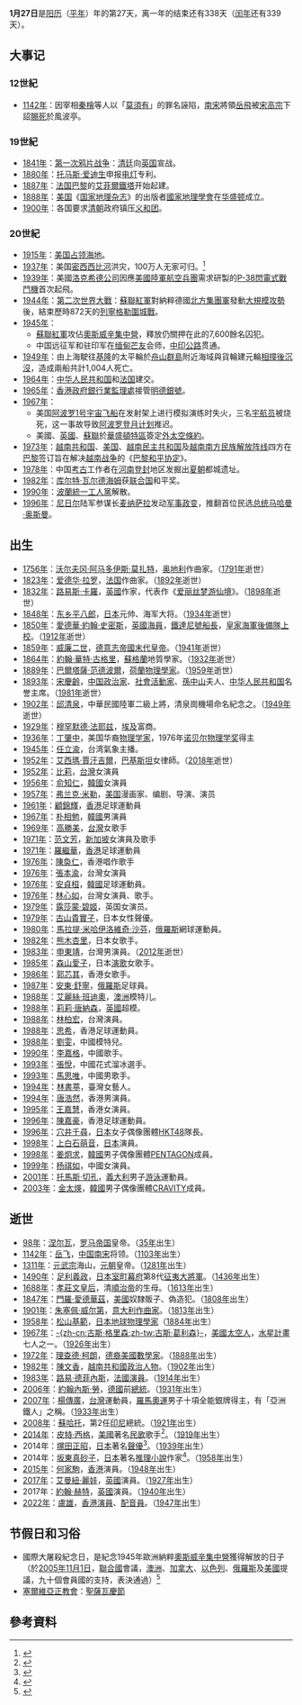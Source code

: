 {{DayInMonth|1}}

'''1月27日'''是[[阳历|阳历]]（[[平年|平年]]）年的第27天，离一年的结束还有338天（[[闰年|闰年]]还有339天）。

== 大事记 ==
=== 12世紀 ===
* [[1142年|1142年]]：因宰相[[秦檜|秦檜]]等人以「[[莫須有|莫須有]]」的罪名誣陷，[[南宋|南宋]]將領[[岳飛|岳飛]]被[[宋高宗|宋高宗]]下詔[[賜死|賜死]]於風波亭。

=== 19世紀 ===
* [[1841年|1841年]]：[[第一次鸦片战争|第一次鸦片战争]]：[[清廷|清廷]]向[[英国|英国]]宣战。
* [[1880年|1880年]]：[[托马斯·爱迪生|托马斯·爱迪生]]申报[[电灯|电灯]]专利。
* [[1887年|1887年]]：[[法国|法国]][[巴黎|巴黎]]的[[艾菲爾鐵塔|艾菲爾鐵塔]]开始起建。
* [[1888年|1888年]]：[[美国|美国]]《[[国家地理杂志|国家地理杂志]]》的出版者[[國家地理學會|國家地理學會]]在[[华盛顿哥伦比亚特区|华盛顿]]成立。
* [[1900年|1900年]]：各国要求[[清朝|清朝]]政府镇压[[义和团|义和团]]。

=== 20世紀 ===
* [[1915年|1915年]]：[[美国占领海地|美国占领海地]]。
* [[1937年|1937年]]：美国[[密西西比河|密西西比河]]洪灾，100万人无家可归。<ref>{{cite news|title=人民日报|url=http://www.people.com.cn/GB/historic/0127/5680.html|accessdate=2018-05-05|work=www.people.com.cn|archive-date=2016-02-13|archive-url=https://web.archive.org/web/20160213110525/http://www.people.com.cn/GB/historic/0127/5680.html|dead-url=no}}</ref>
* [[1939年|1939年]]：美國[[洛克希德公司|洛克希德公司]]因應[[美國陸軍航空兵團|美國陸軍航空兵團]]需求研製的[[P-38閃電式戰鬥機|P-38閃電式戰鬥機]]首次起飛。
* [[1944年|1944年]]：[[第二次世界大戰|第二次世界大戰]]：[[蘇聯紅軍|蘇聯紅軍]]對納粹德國[[北方集團軍|北方集團軍]]發動[[列寧格勒-大諾夫哥羅德攻勢|大規模攻勢]]後，結束歷時872天的[[列寧格勒圍城戰|列寧格勒圍城戰]]。
* [[1945年|1945年]]：
** [[蘇聯紅軍|蘇聯紅軍]]攻佔[[奧斯威辛集中營|奧斯威辛集中營]]，釋放仍關押在此的7,600餘名囚犯。
** 中国远征军和驻印军在[[缅甸|缅甸]][[芒友|芒友]]会师，[[中印公路|中印公路]]贯通。
* [[1949年|1949年]]：由上海駛往[[基隆港|基隆]]的太平輪於[[舟山群島|舟山群島]]附近海域與貨輪建元輪[[太平輪沉沒事件|相撞後沉沒]]，造成兩船共計1,004人死亡。
* [[1964年|1964年]]：[[中华人民共和国|中华人民共和国]]和[[法国|法国]]建交。
* [[1965年|1965年]]：[[香港政府|香港政府]][[銀行業監理處|銀行業監理處]]接管[[明德銀號|明德銀號]]。
* [[1967年|1967年]]：
** 美国[[阿波罗1号|阿波罗1号]][[宇宙飞船|宇宙飞船]]在发射架上进行模拟演练时失火，三名[[宇航员|宇航员]]被烧死，这一事故导致[[阿波罗登月计划|阿波罗登月计划]]推迟。
** 美國、[[英國|英國]]、[[蘇聯|蘇聯]]於[[華盛頓特區|華盛頓特區]]簽定[[外太空條約|外太空條約]]。
* [[1973年|1973年]]：[[越南共和国|越南共和国]]、[[美国|美国]]、[[越南民主共和国|越南民主共和国]]及[[越南南方民族解放阵线|越南南方民族解放阵线]]四方在[[巴黎|巴黎]]签订旨在解决[[越南战争|越南战争]]的《[[巴黎和平协定|巴黎和平协定]]》。
* [[1978年|1978年]]：中国[[考古|考古]]工作者在[[河南|河南]][[登封|登封]]地区发掘出[[夏朝|夏朝]]都城遗址。
* [[1982年|1982年]]：[[库尔特·瓦尔德海姆|库尔特·瓦尔德海姆]]获[[联合国|联合国]]和平奖。
* [[1990年|1990年]]：[[波蘭統一工人黨|波蘭統一工人黨]]解散。
* [[1996年|1996年]]：[[尼日尔|尼日尔]]陆军参谋长[[易卜拉欣·巴雷·麦纳萨拉|麦纳萨拉]]发动[[军事政变|军事政变]]，推翻首位民选[[总统|总统]][[马哈曼·奥斯曼|马哈曼·奥斯曼]]。

== 出生 ==
* [[1756年|1756年]]：[[沃尔夫冈·阿马多伊斯·莫扎特|沃尔夫冈·阿马多伊斯·莫扎特]]，[[奥地利|奥地利]]作曲家。（[[1791年|1791年]]逝世）
* [[1823年|1823年]]：[[爱德华·拉罗|爱德华·拉罗]]，[[法国|法国]]作曲家。（[[1892年|1892年]]逝世）
* [[1832年|1832年]]：[[路易斯·卡羅|路易斯·卡羅]]，[[英國|英國]]作家，代表作《[[爱丽丝梦游仙境|爱丽丝梦游仙境]]》。（[[1898年|1898年]]逝世）
* [[1848年|1848年]]：[[东乡平八郎|东乡平八郎]]，[[日本|日本]]元帅、海军大将。（[[1934年|1934年]]逝世）
* [[1850年|1850年]]：[[愛德華·約翰·史密斯|愛德華·約翰·史密斯]]，[[英國|英國]][[海員|海員]]，[[鐵達尼號|鐵達尼號]][[船長|船長]]，[[皇家海軍後備隊|皇家海軍後備隊]][[上校|上校]]。（[[1912年|1912年]]逝世）
* [[1859年|1859年]]：[[威廉二世_(德國)|威廉二世]]，[[德意志帝國|德意志帝國]][[德意志皇帝|末代皇帝]]。（[[1941年|1941年]]逝世）
* [[1864年|1864年]]：[[約翰·華特·古格里|約翰·華特·古格里]]，[[蘇格蘭|蘇格蘭]]地質學家。（[[1932年|1932年]]逝世）
* [[1889年|1889年]]：[[巴爾塔薩·范德波爾|巴爾塔薩·范德波爾]]，[[荷蘭|荷蘭]][[物理學家|物理學家]]。（[[1959年|1959年]]逝世）
* [[1893年|1893年]]：[[宋慶齡|宋慶齡]]，[[中國|中国]][[政治家|政治家]]、[[社會活動家|社會活動家]]、[[孫中山|孫中山]]夫人、[[中华人民共和国|中华人民共和国]]名誉主席。（[[1981年|1981年]]逝世）
* [[1902年|1902年]]：[[邱清泉|邱清泉]]，中華民國陸軍二級上將，清泉崗機場命名紀念之。（[[1949年|1949年]]逝世）
* [[1929年|1929年]]：[[穆罕默德·法耶兹|穆罕默德·法耶兹]]，[[埃及|埃及]]富商。
* [[1936年|1936年]]：[[丁肇中|丁肇中]]，美国华裔[[物理学家|物理学家]]，1976年[[诺贝尔物理学奖|诺贝尔物理学奖]]得主
* [[1945年|1945年]]：[[任立渝|任立渝]]，台湾氣象主播。
* [[1952年|1952年]]：[[艾西瑪·賈汗吉爾|艾西瑪·賈汗吉爾]]，[[巴基斯坦|巴基斯坦]]女律師。（[[2018年|2018年]]逝世）
* [[1952年|1952年]]：[[比莉|比莉]]，[[台灣|台灣]]女演員
* [[1956年|1956年]]：[[俞知仁|俞知仁]]，[[韓國|韓國]]女演員
* [[1957年|1957年]]：[[弗兰克·米勒|弗兰克·米勒]]，[[美国|美国]]漫画家、编剧、导演、演员
* [[1961年|1961年]]：[[顧錦輝|顧錦輝]]，[[香港|香港]]足球運動員
* [[1967年|1967年]]：[[朴相勉|朴相勉]]，[[韓國|韓國]]男演員
* [[1969年|1969年]]：[[高勝美|高勝美]]，[[台灣|台灣]]女歌手
* [[1971年|1971年]]：[[范文芳|范文芳]]，[[新加坡|新加坡]]女演員及歌手
* [[1971年|1971年]]：[[羅繼華|羅繼華]]，[[香港|香港]]足球運動員
* [[1976年|1976年]]：[[陳奐仁|陳奐仁]]，香港唱作歌手
* [[1976年|1976年]]：[[張本渝|張本渝]]，台灣女演員
* [[1976年|1976年]]：[[安貞桓|安貞桓]]，[[韓國|韓國]]足球運動員。
* [[1976年|1976年]]：[[林心如|林心如]]，台灣女演員、歌手。
* [[1979年|1979年]]：[[裴淳华|露莎蒙·碧姬]]，英国女演员。
* [[1979年|1979年]]：[[古山貴實子|古山貴實子]]，日本女性聲優。
* [[1980年|1980年]]：[[马拉特·萨芬|馬拉提·米哈伊洛維奇·沙芬]]，[[俄羅斯|俄羅斯]]網球運動員。
* [[1982年|1982年]]：[[熊木杏里|熊木杏里]]，日本女歌手。
* [[1983年|1983年]]：[[申東靖|申東靖]]，台灣男演員。（[[2012年|2012年]]逝世）
* [[1985年|1985年]]：[[森山愛子|森山愛子]]，日本[[演歌|演歌]]女歌手。
* [[1986年|1986年]]：[[郭芯其|郭芯其]]，香港女歌手。
* [[1987年|1987年]]：[[安東·舒寧|安東·舒寧]]，[[俄羅斯|俄羅斯]]足球員。
* [[1988年|1988年]]：[[艾麗絲·班迪奧|艾麗絲·班迪奧]]，[[澳洲|澳洲]]模特儿。
* [[1988年|1988年]]：[[莉莉·唐納森|莉莉·唐納森]]，[[英國|英國]]超模。
* [[1988年|1988年]]：[[林柏宏|林柏宏]]，台灣演員。
* [[1988年|1988年]]：[[思希|思希]]，香港足球運動員。
* [[1988年|1988年]]：[[刘雯_(模特)|劉雯]]，中國模特兒。
* [[1990年|1990年]]：[[李嘉格|李嘉格]]，中國歌手。
* [[1993年|1993年]]：[[張悅|張悅]]，中國花式溜冰選手。
* [[1993年|1993年]]：[[馬思唯|馬思唯]]，中國男歌手。
* [[1994年|1994年]]：[[林書葶|林書葶]]，臺灣女藝人。
* [[1994年|1994年]]：[[唐浩然|唐浩然]]，香港男演員。
* [[1995年|1995年]]：[[王嘉慧|王嘉慧]]，香港女演員。
* [[1996年|1996年]]：[[陳嘉豪|陳嘉豪]]，香港足球運動員。
* [[1996年|1996年]]：[[穴井千尋|穴井千尋]]，[[日本|日本]]女子偶像團體[[HKT48|HKT48]]隊長。
* [[1998年|1998年]]：[[上白石萌音|上白石萌音]]，[[日本|日本]]演員。
* [[1998年|1998年]]：[[姜炯求|姜炯求]]，[[韓國|韓國]]男子偶像團體[[Pentagon_(男子组合)|PENTAGON]]成員。
* [[1999年|1999年]]：[[杨祺如|杨祺如]]，中國女演員。
* [[2001年|2001年]]：[[托馬斯·切孔|托馬斯·切孔]]，[[義大利|義大利]]男子[[游泳|游泳]]運動員。
* [[2003年|2003年]]：[[金泰永|金太煐]]，[[韓國|韓國]]男子偶像團體[[CRAVITY|CRAVITY]]成員。

== 逝世 ==
* [[98年|98年]]：[[涅尔瓦|涅尔瓦]]，[[罗马帝国|罗马帝国]]皇帝。（[[35年|35年]]出生）
* [[1142年|1142年]]：[[岳飞|岳飞]]，[[中国|中国]][[南宋|南宋]]将领。（[[1103年|1103年]]出生）
* [[1311年|1311年]]：[[元武宗|元武宗]]海山，[[元朝|元朝]]皇帝。（[[1281年|1281年]]出生）
* [[1490年|1490年]]：[[足利義政|足利義政]]，[[日本|日本]][[室町幕府|室町幕府]]第8代[[征夷大將軍|征夷大將軍]]。（[[1436年|1436年]]出生）
* [[1688年|1688年]]：[[孝莊文皇后|孝莊文皇后]]，清[[順治帝|順治帝]]的生母。（[[1613年|1613年]]出生）
* [[1847年|1847年]]：[[門羅·愛德華茲|門羅·愛德華茲]]，[[美國|美國]]奴隸販子、偽造犯。（[[1808年|1808年]]出生）
* [[1901年|1901年]]：[[朱塞佩·威尔第|朱塞佩·威尔第]]，[[意大利|意大利]][[作曲家|作曲家]]。（[[1813年|1813年]]出生）
* [[1958年|1958年]]：[[松山基範|松山基範]]，[[日本|日本]][[地球物理學家|地球物理學家]]（[[1884年|1884年]]出生）
* [[1967年|1967年]]：[[古斯·格里森|-{zh-cn:古斯·格里森;zh-tw:古斯·葛利森}-]]，[[美國|美國]][[太空人|太空人]]，[[水星計畫|水星計畫]]七人之一。（[[1926年|1926年]]出生）
* [[1972年|1972年]]：[[理查德·柯朗|理查德·柯朗]]，[[德裔美國人|德裔美國]][[數學家|數學家]]。（[[1888年|1888年]]出生）
* [[1982年|1982年]]：[[陳文香|陳文香]]，[[越南共和國|越南共和國]][[政治人物|政治人物]]。（[[1902年|1902年]]出生）
* [[1983年|1983年]]：[[路易·德菲內斯|路易·德菲內斯]]，[[法國|法國]][[演員|演員]]。（[[1914年|1914年]]出生）
* [[2006年|2006年]]：[[約翰內斯·勞|約翰內斯·勞]]，[[德國|德國]]前[[德國總統|總統]]。（[[1931年|1931年]]出生）
* [[2007年|2007年]]：[[楊傳廣|楊傳廣]]，[[台灣|台灣]]運動員，[[1960年夏季奧林匹克運動會|羅馬奧運]]男子十項全能銀牌得主，有「亞洲鐵人」之稱。（[[1933年|1933年]]出生）
* [[2008年|2008年]]：[[蘇哈托|蘇哈托]]，第2任[[印尼|印尼]]總統。（[[1921年|1921年]]出生）
* [[2014年|2014年]]：[[皮特·西格|皮特·西格]]，[[美國|美國]]著名[[民俗音樂|民歌]]歌手<ref>{{cite news | title = Legendary folk singer Pete Seeger dies at 94 | url = http://www.cnn.com/2014/01/28/showbiz/pete-seeger-death/index.html | publisher = [[有線電視新聞網|CNN]] | date = 2014-01-28 | accessdate = 2014-01-29 | language = en | archive-date = 2020-11-22 | archive-url = https://web.archive.org/web/20201122074328/https://www.cnn.com/2014/01/28/showbiz/pete-seeger-death/index.html | dead-url = no }}</ref>。（[[1919年|1919年]]出生）
* 2014年：[[塚田正昭|塚田正昭]]，[[日本|日本]]著名[[聲優|聲優]]<ref>{{cite news | title = 《死神》聲優前輩塚田正昭逝世 享年74歲 | url = http://ent.sina.com.hk/news/-1-1076009/1.html | publisher = 新浪網 | date = 2014-01-29 | accessdate = 2014-01-30 | language = zh-tw | archive-url = https://web.archive.org/web/20140201231051/http://ent.sina.com.hk/news/-1-1076009/1.html | archive-date = 2014-02-01 | dead-url = yes }}</ref>。（[[1939年|1939年]]出生）
* 2014年：[[坂東真砂子|坂東真砂子]]，[[日本|日本]]著名[[推理小說|推理小說]]作家<ref>{{cite news | title = 日作家坂東真砂子病逝 | url = http://www.cna.com.tw/news/aopl/201401270193-1.aspx | publisher = [[臺灣|臺灣]][[中央通訊社|中央通訊社]] | date = 2014-01-27 | accessdate = 2014-01-27 | language = zh-tw | archive-url = https://web.archive.org/web/20140130050107/http://www.cna.com.tw/news/aopl/201401270193-1.aspx | archive-date = 2014-01-30 | dead-url = yes }}</ref>。（[[1958年|1958年]]出生）
* [[2015年|2015年]]：[[何家駒|何家駒]]，[[香港|香港]]演員。（[[1948年|1948年]]出生）
* [[2017年|2017年]]：[[艾曼紐·麗娃|艾曼紐·麗娃]]，[[英國|英國]]演員。（[[1927年|1927年]]出生）
* 2017年：[[約翰·赫特|約翰·赫特]]，[[英國|英國]]演員。（[[1940年|1940年]]出生）
* [[2022年|2022年]]：[[盧雄|盧雄]]，[[香港|香港]][[演員|演員]]、[[配音員|配音員]]。（[[1947年|1947年]]出生）

== 节假日和习俗 ==
* 國際大屠殺紀念日，是紀念1945年歐洲納粹[[奧斯威辛集中營|奧斯威辛集中營]]獲得解放的日子（於[[2005年|2005年]][[11月1日|11月1日]]，[[聯合國|聯合國]]會議，[[澳洲|澳洲]]、[[加拿大|加拿大]]、[[以色列|以色列]]、[[俄羅斯|俄羅斯]]及[[美國|美國]]提議，九十個會員國的支持，表決通過）<ref>{{cite news|title=世界大屠殺紀念日 蒂勒森：不能漠視邪惡|url=http://www.ntdtv.com/xtr/b5/2018/01/28/a1361266.html|agency=新唐人電視|date=2018-01-27|accessdate=2018-01-28|archive-date=2018-04-23|archive-url=https://web.archive.org/web/20180423012428/http://www.ntdtv.com/xtr/b5/2018/01/28/a1361266.html|dead-url=no}}</ref>
* [[塞爾維亞正教會|塞爾維亞正教會]]：[[聖薩瓦|聖薩瓦]][[聖人曆|慶節]]

== 參考資料 ==
{{commons|Category:27 January}}
{{reflist}}
{{月份}}